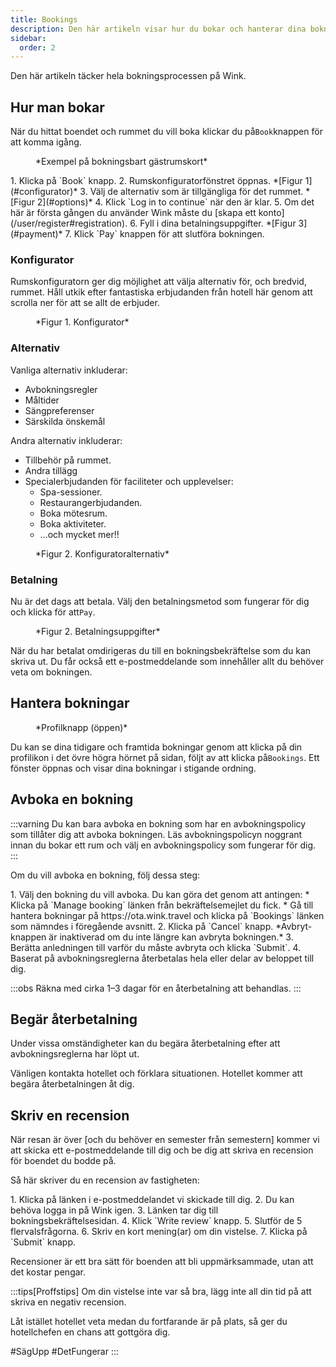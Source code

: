 ```yaml
---
title: Bookings
description: Den här artikeln visar hur du bokar och hanterar dina bokningar på Wink
sidebar:
  order: 2
---
```


Den här artikeln täcker hela bokningsprocessen på Wink.

## Hur man bokar

När du hittat boendet och rummet du vill boka klickar du på`Book`knappen för att komma igång.

<figure>
  <CloudinaryImage width="350" height="819" resize="scale" quality="best" alt="Bokningsbart gästrumskort" src="academy/guest-room-card" errorImage="noimage_opaque_nyrtl0.png" />

  <figcaption>*Exempel på bokningsbart gästrumskort*</figcaption>
</figure>


<Steps>
  1. Klicka på `Book` knapp.
  2. Rumskonfiguratorfönstret öppnas. *[Figur 1](#configurator)*
  3. Välj de alternativ som är tillgängliga för det rummet. *[Figur 2](#options)*
  4. Klick `Log in to continue` när den är klar.
  5. Om det här är första gången du använder Wink måste du [skapa ett konto](/user/register#registration).
  6. Fyll i dina betalningsuppgifter. *[Figur 3](#payment)*
  7. Klick `Pay` knappen för att slutföra bokningen.
</Steps>


### Konfigurator

Rumskonfiguratorn ger dig möjlighet att välja alternativ för, och bredvid, rummet. Håll utkik efter fantastiska erbjudanden från hotell här genom att scrolla ner för att se allt de erbjuder.

<figure>
  <CloudinaryImage width="700" height="1176" resize="scale" quality="best" alt="Rumskonfigurator" src="academy/room-configurator-1" errorImage="noimage_opaque_nyrtl0.png" />

  <figcaption>*Figur 1. Konfigurator*</figcaption>
</figure>


### Alternativ

Vanliga alternativ inkluderar:

* Avbokningsregler
* Måltider
* Sängpreferenser
* Särskilda önskemål

Andra alternativ inkluderar:

* Tillbehör på rummet.
* Andra tillägg
* Specialerbjudanden för faciliteter och upplevelser:
  * Spa-sessioner.
  * Restaurangerbjudanden.
  * Boka mötesrum.
  * Boka aktiviteter.
  * ...och mycket mer!!

<figure>
  <CloudinaryImage width="700" height="1176" resize="scale" quality="best" alt="Rumskonfigurator" src="academy/room-configurator-2" errorImage="noimage_opaque_nyrtl0.png" />

  <figcaption>*Figur 2. Konfiguratoralternativ*</figcaption>
</figure>


### Betalning

Nu är det dags att betala. Välj den betalningsmetod som fungerar för dig och klicka för att`Pay`.

<figure>
  <CloudinaryImage width="700" height="1141" resize="scale" quality="best" alt="Betalningsuppgifter" src="academy/payment-modal" errorImage="noimage_opaque_nyrtl0.png" />

  <figcaption>*Figur 2. Betalningsuppgifter*</figcaption>
</figure>


När du har betalat omdirigeras du till en bokningsbekräftelse som du kan skriva ut.
Du får också ett e-postmeddelande som innehåller allt du behöver veta om bokningen.

## Hantera bokningar

<figure>
  <CloudinaryImage width="350" height="404" resize="scale" quality="best" alt="Kontoknapp vid autentisering" src="academy/account-button-auth-open" errorImage="noimage_opaque_nyrtl0.png" />

  <figcaption>*Profilknapp (öppen)*</figcaption>
</figure>


Du kan se dina tidigare och framtida bokningar genom att klicka på din profilikon i det övre högra hörnet på sidan, följt av att klicka på`Bookings`.
Ett fönster öppnas och visar dina bokningar i stigande ordning.

## Avboka en bokning

:::varning
Du kan bara avboka en bokning som har en avbokningspolicy som tillåter dig att avboka bokningen. Läs avbokningspolicyn noggrant innan du bokar ett rum och välj en avbokningspolicy som fungerar för dig.
:::

Om du vill avboka en bokning, följ dessa steg:

<Steps>
  1. Välj den bokning du vill avboka. Du kan göra det genom att antingen:
     * Klicka på `Manage booking` länken från bekräftelsemejlet du fick.
     * Gå till hantera bokningar på https://ota.wink.travel och klicka på `Bookings` länken som nämndes i föregående avsnitt.
  2. Klicka på `Cancel` knapp. *Avbryt-knappen är inaktiverad om du inte längre kan avbryta bokningen.*
  3. Berätta anledningen till varför du måste avbryta och klicka `Submit`.
  4. Baserat på avbokningsreglerna återbetalas hela eller delar av beloppet till dig.
</Steps>


:::obs
Räkna med cirka 1–3 dagar för en återbetalning att behandlas.
:::

## Begär återbetalning

Under vissa omständigheter kan du begära återbetalning efter att avbokningsreglerna har löpt ut.

Vänligen kontakta hotellet och förklara situationen. Hotellet kommer att begära återbetalningen åt dig.

## Skriv en recension

När resan är över \[och du behöver en semester från semestern] kommer vi att skicka ett e-postmeddelande till dig och be dig att skriva en recension för boendet du bodde på.

Så här skriver du en recension av fastigheten:

<Steps>
  1. Klicka på länken i e-postmeddelandet vi skickade till dig.
  2. Du kan behöva logga in på Wink igen.
  3. Länken tar dig till bokningsbekräftelsesidan.
  4. Klick `Write review` knapp.
  5. Slutför de 5 flervalsfrågorna.
  6. Skriv en kort mening(ar) om din vistelse.
  7. Klicka på `Submit` knapp.
</Steps>


Recensioner är ett bra sätt för boenden att bli uppmärksammade, utan att det kostar pengar.

:::tips\[Proffstips]
Om din vistelse inte var så bra, lägg inte all din tid på att skriva en negativ recension.

Låt istället hotellet veta medan du fortfarande är på plats, så ger du hotellchefen en chans att gottgöra dig.

\#SägUpp #DetFungerar
:::

